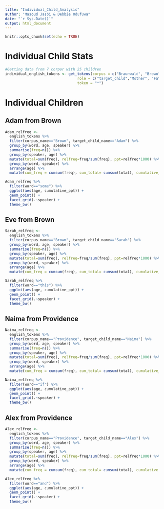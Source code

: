 ```yaml
---
title: "Individual_Child_Analysis"
author: "Masoud Jasbi & Debbie Odufuwa"
date: "`r Sys.Date()`"
output: html_document
---
```


```r
knitr::opts_chunk$set(echo = TRUE)
```

# Individual Child Stats

```r
#Getting data from 7 corpor with 25 children
individual_english_tokens <- get_tokens(corpus = c("Braunwald", "Brown", "Providence", "MacWhinney", "Sachs", "ComptonPater","Sekali"), 
                                 role = c("target_child","Mother", "Father"), 
                                 token = "*")
```

# Individual Children

## Adam from Brown

```r
Adam_relfreq <-
  english_tokens %>%
  filter(corpus_name=="Brown", target_child_name=="Adam") %>%
  group_by(word, age, speaker) %>%
  summarise(freq=n()) %>%
  group_by(speaker, age) %>%
  mutate(total=sum(freq), relfreq=freq/sum(freq), ppt=relfreq*1000) %>%
  group_by(word, speaker) %>%
  arrange(age) %>%
  mutate(cum_freq = cumsum(freq), cum_total= cumsum(total), cumulative_relfreq = cumsum(freq)/cumsum(total), cumulative_ppt=cumulative_relfreq*1000)
```

```r
Adam_relfreq %>%
  filter(word=="some") %>%
  ggplot(aes(age, cumulative_ppt)) +
  geom_point() +
  facet_grid(.~speaker) +
  theme_bw()
```

## Eve from Brown

```r
Sarah_relfreq <-
  english_tokens %>%
  filter(corpus_name=="Brown", target_child_name=="Sarah") %>%
  group_by(word, age, speaker) %>%
  summarise(freq=n()) %>%
  group_by(speaker, age) %>%
  mutate(total=sum(freq), relfreq=freq/sum(freq), ppt=relfreq*1000) %>%
  group_by(word, speaker) %>%
  arrange(age) %>%
  mutate(cum_freq = cumsum(freq), cum_total= cumsum(total), cumulative_relfreq = cumsum(freq)/cumsum(total), cumulative_ppt=cumulative_relfreq*1000)
```

```r
Sarah_relfreq %>%
  filter(word=="this") %>%
  ggplot(aes(age, cumulative_ppt)) +
  geom_point() +
  facet_grid(.~speaker) +
  theme_bw()
```


## Naima from Providence

```r
Naima_relfreq <-
  english_tokens %>%
  filter(corpus_name=="Providence", target_child_name=="Naima") %>%
  group_by(word, age, speaker) %>%
  summarise(freq=n()) %>%
  group_by(speaker, age) %>%
  mutate(total=sum(freq), relfreq=freq/sum(freq), ppt=relfreq*1000) %>%
  group_by(word, speaker) %>%
  arrange(age) %>%
  mutate(cum_freq = cumsum(freq), cum_total= cumsum(total), cumulative_relfreq = cumsum(freq)/cumsum(total), cumulative_ppt=cumulative_relfreq*1000)
```

```r
Naima_relfreq %>%
  filter(word=="if") %>%
  ggplot(aes(age, cumulative_ppt)) +
  geom_point() +
  facet_grid(.~speaker) +
  theme_bw()
```

## Alex from Providence

```r
Alex_relfreq <-
  english_tokens %>%
  filter(corpus_name=="Providence", target_child_name=="Alex") %>%
  group_by(word, age, speaker) %>%
  summarise(freq=n()) %>%
  group_by(speaker, age) %>%
  mutate(total=sum(freq), relfreq=freq/sum(freq), ppt=relfreq*1000) %>%
  group_by(word, speaker) %>%
  arrange(age) %>%
  mutate(cum_freq = cumsum(freq), cum_total= cumsum(total), cumulative_relfreq = cumsum(freq)/cumsum(total), cumulative_ppt=cumulative_relfreq*1000)
```

```r
Alex_relfreq %>%
  filter(word=="and") %>%
  ggplot(aes(age, cumulative_ppt)) +
  geom_point() +
  facet_grid(.~speaker) +
  theme_bw()
```

